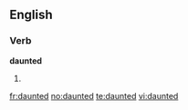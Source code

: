 ==English==

===Verb===
'''daunted'''

# {{past of|[[daunt]]}}

{{anagrams:en/addentu}}
[[fr:daunted]]
[[no:daunted]]
[[te:daunted]]
[[vi:daunted]]